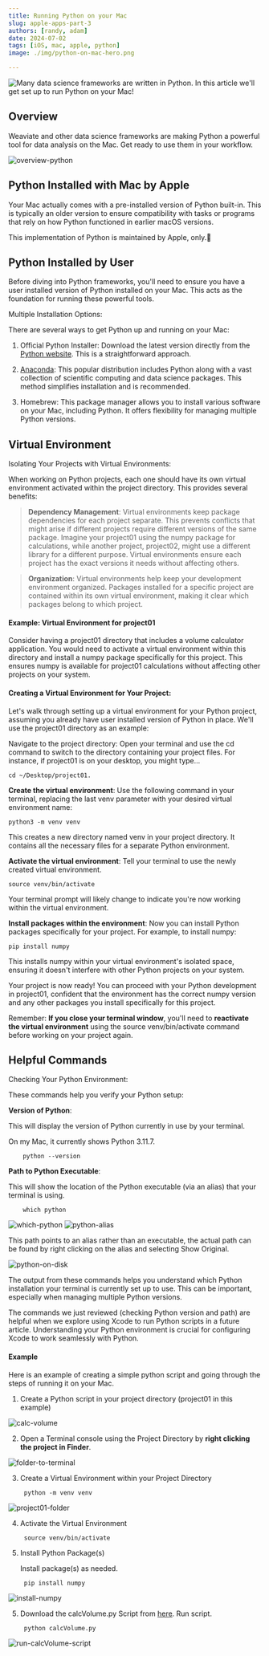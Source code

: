 ```yaml
---
title: Running Python on your Mac
slug: apple-apps-part-3
authors: [randy, adam]
date: 2024-07-02
tags: [iOS, mac, apple, python]
image: ./img/python-on-mac-hero.png

---
```

![Many data science frameworks are written in Python. In this article we'll get set up to run Python on your Mac!](./img/python-on-mac-hero.png)

## Overview

Weaviate and other data science frameworks are making Python a powerful tool for data analysis on the Mac. Get ready to use them in your workflow.

![overview-python](./img/overview-python.png)

## Python Installed with Mac by Apple

Your Mac actually comes with a pre-installed version of Python built-in. This is typically an older version to ensure compatibility with tasks or programs that rely on how Python functioned in earlier macOS versions.

This implementation of Python is maintained by Apple, only.

## Python Installed by User

Before diving into Python frameworks, you'll need to ensure you have a user installed version of Python installed on your Mac. This acts as the foundation for running these powerful tools.


Multiple Installation Options:

There are several ways to get Python up and running on your Mac:

1. Official Python Installer: Download the latest version directly from the [Python website](https://www.python.org/downloads/). This is a straightforward approach.

2. [Anaconda](https://anaconda.cloud/getting-started): This popular distribution includes Python along with a vast collection of scientific computing and data science packages. This method simplifies installation and is recommended. 

3. Homebrew: This package manager allows you to install various software on your Mac, including Python. It offers flexibility for managing multiple Python versions.

## Virtual Environment

Isolating Your Projects with Virtual Environments:

When working on Python projects, each one should have its own virtual environment activated within the project directory. This provides several benefits:

> **Dependency Management**: Virtual environments keep package dependencies for each project separate. This prevents conflicts that might arise if different projects require different versions of the same package. Imagine your project01 using the numpy package for calculations, while another project, project02, might use a different library for a different purpose. Virtual environments ensure each project has the exact versions it needs without affecting others.

> **Organization**: Virtual environments help keep your development environment organized. Packages installed for a specific project are contained within its own virtual environment, making it clear which packages belong to which project.

#### Example: Virtual Environment for project01

Consider having a project01 directory that includes a volume calculator application. You would need to activate a virtual environment within this directory and install a numpy package specifically for this project. This ensures numpy is available for project01 calculations without affecting other projects on your system.

#### Creating a Virtual Environment for Your Project:

Let's walk through setting up a virtual environment for your Python project, assuming you already have user installed version of Python in place. We'll use the project01 directory as an example:

Navigate to the project directory: Open your terminal and use the cd command to switch to the directory containing your project files. For instance, if project01 is on your desktop, you might type... 
    
    cd ~/Desktop/project01.

**Create the virtual environment**:  Use the following command in your terminal, replacing the last venv parameter with your desired virtual environment name:

	python3 -m venv venv


This creates a new directory named venv in your project directory. It contains all the necessary files for a separate Python environment.

**Activate the virtual environment**:  Tell your terminal to use the newly created virtual environment. 

    source venv/bin/activate


Your terminal prompt will likely change to indicate you're now working within the virtual environment.

**Install packages within the environment**:  Now you can install Python packages specifically for your project. For example, to install numpy:

    pip install numpy


This installs numpy within your virtual environment's isolated space, ensuring it doesn't interfere with other Python projects on your system.

Your project is now ready!  You can proceed with your Python development in project01, confident that the environment has the correct numpy version and any other packages you install specifically for this project.

Remember: **If you close your terminal window**, you'll need to **reactivate the virtual environment** using the source venv/bin/activate command before working on your project again.

## Helpful Commands

Checking Your Python Environment:

These commands help you verify your Python setup:

**Version of Python**:

This will display the version of Python currently in use by your terminal. 

On my Mac, it currently shows Python 3.11.7.

        python --version 

**Path to Python Executable**:

This will show the location of the Python executable (via an alias) that your terminal is using. 

        which python

![which-python](./img/which-python.png)
![python-alias](./img/python-alias.png)

This path points to an alias rather than an executable, the actual path can be found by right clicking on the alias and selecting Show Original.

![python-on-disk](./img/python-on-disk.png)

The output from these commands helps you understand which Python installation your terminal is currently set up to use. This can be important, especially when managing multiple Python versions.

The commands we just reviewed (checking Python version and path) are helpful when we explore using Xcode to run Python scripts in a future article.  Understanding your Python environment is crucial for configuring Xcode to work seamlessly with Python.

#### Example

Here is an example of creating a simple python script and going through the steps of running it on your Mac.

1. Create a Python script in your project directory (project01 in this example)

![calc-volume](./img/calc-volume.png)

2. Open a Terminal console using the Project Directory by **right clicking the project in Finder**.

![folder-to-terminal](./img/folder-to-terminal.png)

3. Create a Virtual Environment within your Project Directory

        python -m venv venv

![project01-folder](./img/project01-folder.png)

4. Activate the Virtual Environment

        source venv/bin/activate


5. Install Python Package(s)

    Install package(s) as needed.

        pip install numpy

![install-numpy](./img/install-numpy.png)

5. Download the calcVolume.py Script from [here](https://github.com/weaviate/BookRecs/blob/main/blog-resources/calcVolume.py). Run script.

        python calcVolume.py

![run-calcVolume-script](./img/run-calcVolume-script.png)


<StayConnected />
